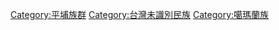 {{catmore}}
[[Category:平埔族群|Category:平埔族群]]
[[Category:台灣未識別民族|Category:台灣未識別民族]]
[[Category:噶瑪蘭族|Category:噶瑪蘭族]]